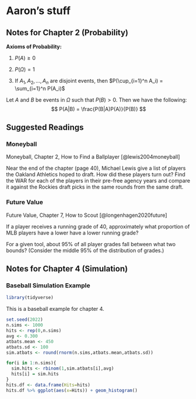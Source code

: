 # Aaron's stuff

## Notes for Chapter 2 (Probability)

__Axioms of Probability:__

1. $P(A) \geq 0$

2. $P(\Omega)=1$

3. If $A_1, A_2, \ldots, A_n$ are disjoint events, then $P(\cup_{i=1}^n A_i) = \sum_{i=1}^n P(A_i)$

::: {.theorem name="Bayes theorem"}
Let $A$ and $B$ be events in $\Omega$ such that $P(B)>0$. Then we have the following:
$$
P(A|B) = \frac{P(B|A)P(A)}{P(B)}
$$
:::

## Suggested Readings

### Moneyball

Moneyball, Chapter 2, How to Find a Ballplayer [@lewis2004moneyball]

Near the end of the chapter (page 40), Michael Lewis give a list of players the Oakland Athletics hoped to draft. How did these players turn out? Find the WAR for each of the players in their pre-free agency years and compare it against the Rockies draft picks in the same rounds from the same draft.

### Future Value

Future Value, Chapter 7, How to Scout [@longenhagen2020future]

If a player receives a running grade of 40, approximately what proportion of MLB players have a lower have a lower running grade?

For a given tool, about 95\% of all player grades fall between what two bounds? (Consider the middle 95\% of the distribution of grades.)

## Notes for Chapter 4 (Simulation)

### Baseball Simulation Example

```r
library(tidyverse)
```

This is a baseball example for chapter 4.

```r
set.seed(2022)
n.sims <- 1000
hits <- rep(0,n.sims)
avg <- 0.300
atbats.mean <- 450
atbats.sd <- 100
sim.atbats <- round(rnorm(n.sims,atbats.mean,atbats.sd))

for(i in 1:n.sims){
  sim.hits <- rbinom(1,sim.atbats[i],avg)
  hits[i] = sim.hits
}
hits.df <- data.frame(Hits=hits)
hits.df %>% ggplot(aes(x=Hits)) + geom_histogram()
``` 

<!-- usethis::use_git() -->
<!-- git push --set-upstream origin master -->
